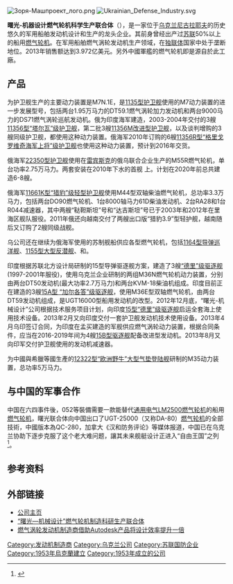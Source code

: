 [[File:Зоря-Машпроект_лого.png|right]]
[[File:Ukrainian_Defense_Industry.svg|right]]

'''曙光-机器设计燃气轮机科学生产联合体'''（{{lang-ua|Державне підприємство Науково-виробничий комплекс газотурбобудування «Зоря»-«Машпроект»}}），是一家位于[[乌克兰|乌克兰]][[尼古拉耶夫_(烏克蘭)|尼古拉耶夫]]的历史悠久的军用船舶发动机设计和生产的龙头企业。其前身曾经出产过[[苏联|苏联]]50%以上的船用[[燃气轮机|燃气轮机]]。在军用船舶燃气涡轮发动机生产领域，在[[独联体|独联体]]国家中处于垄断地位。2013年销售额达到3.972亿美元。另外中國軍艦的燃气轮机即是源自於此工廠。

==产品==
为护卫舰生产的主要动力装置是M7N.1E{{tsl|en|COGAG|燃燃联合动力装置}}，是[[风暴海燕级护卫舰|1135型护卫舰]]使用的M7动力装置的进一步发展型号，包括两台1.95万马力的DT59.1燃气涡轮加力发动机和两台9000马力的DS71燃气涡轮巡航发动机。俄为印度海军建造，2003-2004年交付的3艘[[塔爾瓦級巡防艦|11356型“塔尔瓦”级护卫舰]]，第二批3艘[[塔爾瓦級巡防艦|11356M改进型护卫舰]]，以及谈判增购的3艘同级护卫舰，都使用这种动力装置。俄海军2010年订购的6艘[[11356M型护卫舰|11356R型“格里戈罗维奇海军上将”级护卫舰]]也使用这种动力装置，预计到2016年交货。

俄海军[[22350型护卫舰|22350型护卫舰]]使用在[[雷宾斯克|雷宾斯克]]的俄乌联合企业生产的M55R燃气轮机，单台功率2.75万马力。两套安装在2010年下水的首舰 {{tsl|en|Russian frigate Admiral Gorshkov|“戈尔什科夫海军上将”号}}上。计划在2020年前总共建造6-8艘。

俄海军[[獵豹級護衛艦|11661K型“猎豹”级轻型护卫舰]]使用M44型双轴柴油燃气轮机，总功率3.3万马力，包括两台DO90燃气轮机、1台8000轴马力61D柴油发动机、2台RA28和1台R044减速器，其中两艘“鞑靼斯坦”号和“达吉斯坦”号已于2003年和2012年在里海区舰队服役。2011年俄还向越南交付了两艘出口版“猎豹3.9”型轻护舰，越南随后又订购了2艘同级战舰。

乌公司还在继续为俄海军使用的苏制舰船供应各型燃气轮机，包括[[光荣级导弹巡洋舰|1164型导弹巡洋舰]]、[[无畏级驱逐舰|1155型大型反潜舰]]、{{tsl|en|Grisha-class corvette|1124M型小型反潜舰}}和{{tsl|en|Bora-class guided missile hovercraft|1239型导弹舰}}。

印度根据苏联北方设计局研制的15型导弹驱逐舰方案，建造了3艘[[德里级驱逐舰|“德里”级驱逐舰]](1997-2001年服役)，使用乌克兰企业研制的两组M36N燃气轮机动力装置，分别由两台DT50发动机(最大功率2.7万马力)和两台KVM-18柴油机组成。印度目前正在建造的3艘[[加尔各答级驱逐舰|15A型 “加尔各答”级驱逐舰]]，使用M36E型双轴燃气轮机，由两台DT59发动机组成，是UGT16000型船用发动机的改型。2012年12月底，“曙光-机械设计”公司根据技术服务项目计划，向印度[[德里级驱逐舰|15型“德里”级驱逐舰]]启运全套海上使用技术设备。2013年2月又向印度交付一套护卫舰发动机技术使用设备。2013年4月乌印签订合同，为印度在孟买建造的军舰供应燃气涡轮动力装置，根据合同条件，应当在2016-2019年间为4艘[[15B型驱逐舰|15B型驱逐舰]]配备改进型发动机。2013年8月又向印军交付护卫舰使用的发动机减速器。
  
为中國與希臘等國生產的[[欧洲野牛级气垫登陆艇|12322型“欧洲野牛”大型气垫登陆舰]]研制的M35动力装置，总功率5万马力。

==与中国的军事合作==
中国在六四事件後，052等裝備需要一款能替代[[通用电气LM2500燃气轮机|通用电气LM2500燃气轮机]]的船用[[燃气轮机|燃气轮机]]，曙光联合体向中国出口了UGT-25000（又称DA-80）[[燃气轮机|燃气轮机]]的全部技術，中國版本為QC-280，加拿大《汉和防务评论》等媒体报道，中国已在乌克兰协助下逐步克服了这个老大难问题，讓其未来舰艇设计正进入“自由王国”之列<ref>{{Cite web |url=http://qnck.cyol.com/content/2010-01/23/content_3055199.htm |title=外刊称我舰用燃气轮机“青出于蓝”“心脏病”不再是中国海军拦路虎 |accessdate=2011-10-02 |archive-date=2010-01-29 |archive-url=https://web.archive.org/web/20100129214103/http://qnck.cyol.com/content/2010-01/23/content_3055199.htm |dead-url=no }}</ref>。

==参考资料==
{{reflist}}

==外部链接==
*[http://www.zmturbines.com/ 公司主页] {{Wayback|url=http://www.zmturbines.com/ |date=20110929214935 }}
*[http://www.hkh.gov.cn/xmshow.asp?id=5438 “曙光—机械设计”燃气轮机制造科研生产联合体]{{dead link|date=2018年3月 |bot=InternetArchiveBot |fix-attempted=yes }}
*[http://www.autodesk.com.cn/adsk/servlet/item?siteID=1170359&id=11638610 燃气涡轮发动机制造商借助Autodesk产品将设计效率提升一倍]{{dead link|date=2018年3月 |bot=InternetArchiveBot |fix-attempted=yes }}

[[Category:发动机制造商|Category:发动机制造商]]
[[Category:乌克兰公司|Category:乌克兰公司]]
[[Category:苏联国防企业|Category:苏联国防企业]]
[[Category:1953年烏克蘭建立|Category:1953年烏克蘭建立]]
[[Category:1953年成立的公司|Category:1953年成立的公司]]